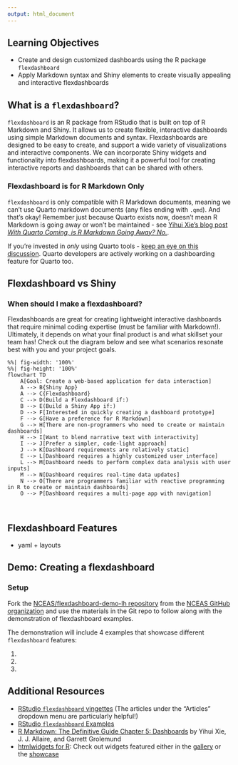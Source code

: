 ```yaml
---
output: html_document
---
```


## Learning Objectives {.unnumbered}

- Create and design customized dashboards using the R package `flexdashboard`
- Apply Markdown syntax and Shiny elements to create visually appealing and interactive flexdashboards

## What is a `flexdashboard`?

`flexdashboard` is an R package from RStudio that is built on top of R Markdown and Shiny. It allows us to create flexible, interactive dashboards using simple Markdown documents and syntax. Flexdashboards are designed to be easy to create, and support a wide variety of visualizations and interactive components. We can incorporate Shiny widgets and functionality into flexdashboards, making it a powerful tool for creating interactive reports and dashboards that can be shared with others.

::: {.callout-important icon=false}
### Flexdashboard is for R Markdown Only

`flexdashboard` is only compatible with R Markdown documents, meaning we can't use Quarto markdown documents (any files ending with `.qmd`). And that's okay! Remember just because Quarto exists now, doesn't mean R Markdown is going away or won't be maintained - see [Yihui Xie's blog post *With Quarto Coming, is R Markdown Going Away? No.*](https://yihui.org/en/2022/04/quarto-r-markdown/).

If you're invested in *only* using Quarto tools - [keep an eye on this discussion](https://github.com/quarto-dev/quarto-cli/discussions/3271). Quarto developers are actively working on a dashboarding feature for Quarto too.
:::

## Flexdashboard vs Shiny

::: {.callout-note}
### When should I make a flexdashboard?

Flexdashboards are great for creating lightweight interactive dashboards that require minimal coding expertise (must be familiar with Markdown!). Ultimately, it depends on what your final product is  and what skillset your team has! Check out the diagram below and see what scenarios resonate best with you and your project goals.
:::

```mermaid
%%| fig-width: '100%'
%%| fig-height: '100%'
flowchart TD
    A[Goal: Create a web-based application for data interaction]
    A --> B{Shiny App}
    A --> C{Flexdashboard}
    C --> D(Build a Flexdashboard if:)
    B --> E(Build a Shiny App if:)
    D --> F[Interested in quickly creating a dashboard prototype]
    F --> G[Have a preference for R Markdown]
    G --> H[There are non-programmers who need to create or maintain dashboards]
    H --> I[Want to blend narrative text with interactivity]
    I --> J[Prefer a simpler, code-light approach]
    J --> K[Dashboard requirements are relatively static]
    E --> L[Dashboard requires a highly customized user interface]
    L --> M[Dashboard needs to perform complex data analysis with user inputs]
    M --> N[Dashboard requires real-time data updates]
    N --> O[There are programmers familiar with reactive programming in R to create or maintain dashboards]
    O --> P[Dashboard requires a multi-page app with navigation]
    
    

```

## Flexdashboard Features

- yaml + layouts

## Demo: Creating a flexdashboard

::: {.callout-tip icon=false}
### Setup
Fork the [NCEAS/flexdashboard-demo-lh repository](https://github.com/NCEAS/flexdashboard-demo-lh) from the [NCEAS GitHub organization](https://github.com/nceas) and use the materials in the Git repo to follow along with the demonstration of flexdashboard examples.
:::

The demonstration will include 4 examples that showcase different `flexdashboard` features:

1. 
2. 
3.

## Additional Resources

- [RStudio `flexdashboard` vingettes](https://pkgs.rstudio.com/flexdashboard/) (The articles under the "Articles" dropdown menu are particularly helpful!)
- [RStudio `flexdashboard` Examples](https://pkgs.rstudio.com/flexdashboard/articles/examples.html)
- [R Markdown: The Definitive Guide Chapter 5: Dashboards](https://bookdown.org/yihui/rmarkdown/dashboards.html) by Yihui Xie, J. J. Allaire, and Garrett Grolemund
- [htmlwidgets for R](https://www.htmlwidgets.org/index.html): Check out widgets featured either in the [gallery](https://gallery.htmlwidgets.org/) or the [showcase](https://www.htmlwidgets.org/showcase_leaflet.html)


